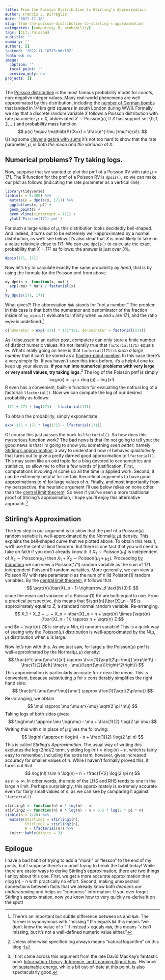 ```yaml
---
title: From the Poisson Distribution to Stirling's Approximation
author: Francis J. DiTraglia
date: '2022-11-18'
slug: from-the-poisson-distribution-to-stirling-s-approximation
categories: [computing, R, probability]
tags: [CLT, Poisson]
subtitle: ''
summary: ''
authors: []
lastmod: '2022-11-18T13:06:18Z'
featured: no
image:
  caption: ''
  focal_point: ''
  preview_only: no
projects: []
---
```


The [Poisson distribution](https://en.wikipedia.org/wiki/Poisson_distribution) is the most famous probability model for *counts*, non-negative integer values. Many real-world phenomena are well approximated by this distribution, including the [number of German bombs](https://www.jstor.org/stable/41138751) that landed in 1/4km grid squares in south London during WWII.
Formally, we say that a discrete random variable $X$ follows a Poisson distribution with rate parameter $\mu > 0$, abbreviated  $X \sim \text{Poisson}(\mu)$, if $X$ has support set $\{0, 1, 2, ...\}$ and probability mass function 
$$
p(x) \equiv \mathbb{P}(X=x) = \frac{e^{-\mu }\mu^x}{x!}.
$$
Using some [clever algebra with sums](https://drive.explaineverything.com/thecode/CHAKTHR) it's not too hard to show that the rate parameter, $\mu$, is *both the mean and the variance* of $X$. 

## Numerical problems? Try taking logs.
Now, suppose that we wanted to plot the pmf of a Poisson RV with rate $\mu = 171$.
The R function for the pmf of a Poisson RV is `dpois()`, so we can make our plot as follows (indicating the rate parameter as a vertical line)
```r
library(tidyverse)
tibble(x = 0:300) %>% 
  mutate(p = dpois(x, 171)) %>%
  ggplot(aes(x, p)) +
  geom_point() +
  geom_vline(xintercept = 171) +
  ylab('Poisson(171) pmf')
```

For such a large value of $\mu$, this distribution looks decidedly bell-shaped.
And indeed, it turns out to be extremely well-approximated by a normal distribution, as we'll see below.
It's also clear that $X$ is most likely to take on a value relatively close to 171.
We can use `dpois()` to calculate the exact probability that $X = 171$ as follows: the answer is just over 3%.
```r
dpois(171, 171)
```
Now let's try to calculate exactly the same probability *by hand*, that is by using the formula for the Poisson pmf from above.
```r
my_dpois <- function(x, mu) {
  exp(-mu) * mu^x / factorial(x)
}
my_dpois(171, 171)
```
What gives?!
The abbreviation `NaN` stands for "not a number." 
The problem in this case is that both the numerator and denominator of the fraction inside of `my_dpois()` evaluate to infinity when `mu` and `x` are 171, and the ratio $\infty/\infty$ is undefined.^[There's an important but subtle difference between `NA` and `NaN`. The former is synonymous with "missing." If `x` equals `NA` this means "we don't know the value of `x`." If instead `x` equals `NaN`, this means "`x` isn't missing, but it's not a well-defined numeric value either."]
```r
c(numerator = exp(-171) * 171^171, denominator = factorial(171))
```
As I discussed in an [earlier post](https://www.econometrics.blog/post/street-fighting-numerical-analysis-part-1/), computers can only store a finite number of distinct numeric values. 
It's not literally true that `factorial(171)` equals $\infty$.
What's really going on here is that `factorial(171)` is *such a large number* that it can't be stored as a [floating-point number](https://docs.oracle.com/cd/E19957-01/806-3568/ncg_goldberg.html). 
In this case there's a very simple fix. 
If you haven't seen this trick before, it's a helpful one to keep up your sleeves: **if you run into numerical problems with very large or very small values, try taking logs.**^[Unless otherwise specified log always means "natural logarithm" on this blog :)]
The log of the Poisson pmf is simply
$$
\log p(x) = -\mu + x \log(\mu) - \log(x!).
$$
R even has a convenient, built-in function for evaluating the natrual log of a factorial: `lfactorial()`.
Now we can compute the log of our desired probability as follows:
```r
-171 + 171 * log(171) - lfactorial(171)
```
To obtain the probability, simply exponentiate:
```r
exp(-171 + 171 * log(171) - lfactorial(171))
```

Of course this just passes the buck to `lfactorial()`. So how does this mysterious function work? The bad news is that I'm not going to tell you; the good news is that I'm going to show you something *even better*, namely [Stirling's approximation](https://en.wikipedia.org/wiki/Stirling%27s_approximation): a way to understand now $n!$ behaves *qualitatively* that turns out to give a pretty darned good approximation to `lfactorial()`. 
This may seem like an odd topic for a blog devoted to econometrics and statistics, so allow me to offer a few words of justification. 
First, computations involving $n!$ come up all the time in applied work. 
Second, it can be extremely helpful for certain theoretical arguments to have good approximations to $n!$ for large values of $n$. 
Finally, and most importantly from my perspective, the heuristic argument I'll use below relies on none other than the [central limit theorem](https://www.econometrics.blog/post/thirty-isn-t-the-magic-number/).
So even if you've seen a more traditional proof of Stirling's approximation, I hope you'll enjoy this alternative approach.^[I first came across this argument from the late David MacKay's fantastic book [Information Theory, Inference, and Learning Algorithms](http://www.inference.org.uk/mackay/itila/book.html). His book on [sustainable energy](http://www.withouthotair.com/), while a bit out-of-date at this point, is also spectacularly good.]

## Stirling's Approximation
The key step in our argument is to show that the pmf of a $\text{Poisson}(\mu)$ random variable is well-approximated by the $\text{Normal}(\mu, \mu)$ density.
This explains the bell-shaped curve that we plotted above.
To obtain this result, we'll use the central limit theorem.
But there is one fact that you will need to take on faith if you don't already know it: if $X_1 \sim \text{Poisson}(\mu_1)$ is independent of $X_2 \sim \text{Poisson}(\mu_2)$ then $X_1 + X_2 \sim \text{Poisson}(\mu_1 + \mu_2)$.
Proceeding [by induction](https://en.wikipedia.org/wiki/Mathematical_induction) we can view a Poisson(171) random variable as the sum of 171 independent Poisson(1) random variables.
More generally, we can view a Poisson RV with rate parameter $n$ as the num of $n$ iid Poisson(1) random variables.
By the [central limit theorem](https://www.econometrics.blog/post/thirty-isn-t-the-magic-number/), it follows that 
$$
\sqrt{n}(\bar{X}_n - 1) \rightarrow_d \text{N}(0,1)
$$
since the mean and variance of a Poisson(1) RV are both equal to one.
From a practical perspective, this means that $\sqrt{n}(\bar{X}_n - 1)$ is approximately equal to $Z$, a standard normal random variable.
Re-arranging, 
$$
X_1 + X_2 + ... + X_n = n\bar{X}_n = n + \sqrt{n} \times [\sqrt{n}(\bar{X}_n - 1)] \approx n + \sqrt{n} Z
$$
and $n + \sqrt{n} Z$ is simply a $\text{N}(n, n)$ random variable!
This is a quick way of seeing why the $\text{Poisson}(\mu)$ distribution is well-approximated by the $\text{N}(\mu, \mu)$ distribution when $\mu$ is large. 

Now let's run with this.
As we just saw, for large $\mu$ the Poisson$(\mu)$ pmf is well-approximated by the Normal$(\mu, \mu)$ density:
$$
\frac{e^{-\mu}\mu^x}{x!} \approx \frac{1}{\sqrt{2\pi \mu}} \exp\left\{ -\frac{1}{2}\left( \frac{x - \mu}{\sqrt{\mu}}\right)^2\right\}
$$
This approximation is particularly accurate for $x$ near the *mean*. This is convenient, because substituting $\mu$ for $x$ considerably simplifies the right hand side:
$$
\frac{e^{-\mu}\mu^\mu}{\mu!} \approx \frac{1}{\sqrt{2\pi\mu}} 
$$
Re-arranging, we obtain
$$
\mu! \approx \mu^\mu e^{-\mu} \sqrt{2 \pi \mu}
$$
Taking logs of both sides gives:
$$
\log(\mu!) \approx \mu \log(\mu) - \mu + \frac{1}{2} \log(2 \pi \mu)
$$
Writing this with $n$ in place of $\mu$ gives the following: 
$$
\log(n!) \approx n \log(n) - n + \frac{1}{2} \log(2 \pi n)
$$
This is called *Stirling's Approximation*. The usual way of writing this excludes the $\log(2\pi n)/2$ term, yielding $\log(n!) \approx n\log(n) - n$, which is fairly easy to remember. Including the extra term, however, gives increased accuracy for smaller values of $n$. 
While I haven't formally proved this, it turns out that 
$$
\log(n!) \sim n \log(n) - n + \frac{1}{2} \log(2 \pi n)
$$
as $n \rightarrow \infty$. In other words, the ratio of the LHS and RHS tends to one in the large $n$ limit.
Perhaps surprisingly, this approximately is extremely accurate even for fairly small values of $n$, as we can see by comparing it against `lfactorial()`.
```r
stirling1 <- function(n) n * log(n) - n 
stirling2 <- function(n) n * log(n) - n + 0.5 * log(2 * pi * n)
tibble(n = 1:20) %>%
  mutate(Stirling1 = stirling1(n), 
         Stirling2 = stirling2(n), 
         R = lfactorial(n)) %>%
  knitr::kable(digits = 3)
```

## Epilogue
I have a bad habit of trying to add a "moral" or "lesson" to the end of my posts, but I suppose there's no point trying to break the habit today! While there are easier ways to derive Stirling's approximation, there are two things I enjoy about this one. First, we get a more accurate approximation than $n \log(n) - n$ with practically no effort. Second, making unexpected connections between facts that we already know both *deepens our understanding* and helps us "compress" information. If you ever forget Stirling's approximation, now you know how to very quickly re-derive it on the spot!  